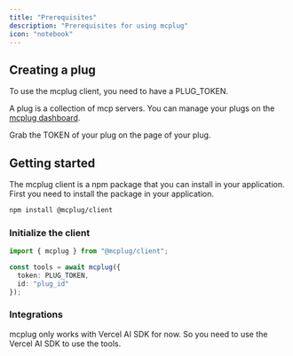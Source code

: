 ```yaml
---
title: "Prerequisites"
description: "Prerequisites for using mcplug"
icon: "notebook"
---
```


## Creating a plug

To use the mcplug client, you need to have a PLUG_TOKEN.

A plug is a collection of mcp servers. You can manage your plugs on the [mcplug dashboard](https://mcplug.com/dashboard).

Grab the TOKEN of your plug on the page of your plug.

## Getting started

The mcplug client is a npm package that you can install in your application. First you need to install the package in your application.

```bash
npm install @mcplug/client
```

### Initialize the client

```ts
import { mcplug } from "@mcplug/client";

const tools = await mcplug({
  token: PLUG_TOKEN,
  id: "plug_id"
});
```

### Integrations

<Note>mcplug only works with Vercel AI SDK for now. So you need to use the Vercel AI SDK to use the tools.</Note>
